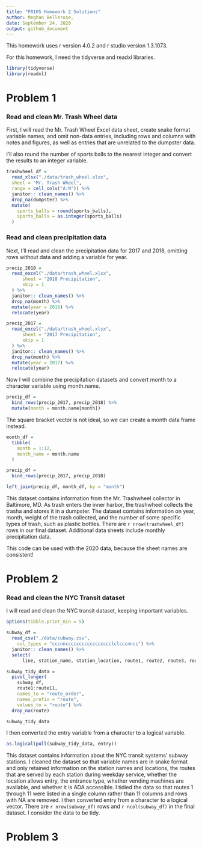 ```yaml
---
title: "P8105 Homework 2 Solutions"
author: Meghan Bellerose,
date: September 24, 2020
output: github_document
---
```


This homework uses r version 4.0.2 and r studio version 1.3.1073.

For this homework, I need the tidyverse and readxl libraries. 

```r
library(tidyverse)
library(readxl)
```

# Problem 1

### Read and clean Mr. Trash Wheel data

First, I will read the Mr. Trash Wheel Excel data sheet, create snake format variable names, and omit non-data entries, including rows and columns with notes and figures, as well as entries that are unrelated to the dumpster data. 

I'll also round the number of sports balls to the nearest integer and convert the results to an integer variable.

```r
trashwheel_df =
  read_xlsx("./data/trash_wheel.xlsx",
  sheet = "Mr. Trash Wheel",
  range = cell_cols("A:N")) %>%
  janitor:: clean_names() %>%
  drop_na(dumpster) %>%
  mutate(
    sports_balls = round(sports_balls),
    sports_balls = as.integer(sports_balls)
  ) 
```

### Read and clean precipitation data 

Next, I'll read and clean the precipitation data for 2017 and 2018, omitting rows without data and adding a variable for year. 

```r
precip_2018 = 
  read_excel("./data/trash_wheel.xlsx",
      sheet = "2018 Precipitation",
      skip = 1
  ) %>%
  janitor:: clean_names() %>%
  drop_na(month) %>%
  mutate(year = 2018) %>%
  relocate(year)

precip_2017 = 
  read_excel("./data/trash_wheel.xlsx",
      sheet = "2017 Precipitation",
      skip = 1
  ) %>%
  janitor:: clean_names() %>%
  drop_na(month) %>%
  mutate(year = 2017) %>%
  relocate(year)
```

Now I will combine the precipitation datasets and convert month to a character variable using month.name. 

```r
precip_df = 
  bind_rows(precip_2017, precip_2018) %>%
  mutate(month = month.name[month])
```

The square bracket vector is not ideal, so we can create a month data frame instead.

```r
month_df = 
  tibble(
    month = 1:12,
    month_name = month.name
  )

precip_df = 
  bind_rows(precip_2017, precip_2018)

left_join(precip_df, month_df, by = "month")
```
This dataset contains information from the Mr. Trashwheel collector in Baltimore, MD. As trash enters the inner harbor, the trashwheel collects the trasha and stores it in a dumpster. The dataset contains information on year, month, weight of the trash collected, and the number of some specific types of trash, such as plastic bottles. There are `r nrow(trashwheel_df)` rows in our final dataset. Additional data sheets include monthly precipitation data.  

This code can be used with the 2020 data, because the sheet names are consistent!

# Problem 2

### Read and clean the NYC Transit dataset

I will read and clean the NYC transit dataset, keeping important variables.

```r
options(tibble.print_min = 5)

subway_df =
  read_csv("./data/subway.csv", 
    col_types = "cccnnccccccccccccccccclclcccnncc") %>%
  janitor:: clean_names() %>%
  select(
      line, station_name, station_location, route1, route2, route3, route4, route5, route6, route7, route8, route9, route10, route11, vending, entry, entrance_type, ada)

subway_tidy_data = 
  pivot_longer(
    subway_df,
    route1:route11,
    names_to = "route_order",
    names_prefix = "route",
    values_to = "route") %>%
  drop_na(route)

subway_tidy_data


```

I then converted the entry variable from a character to a logical variable.

```r
as.logical(pull(subway_tidy_data, entry))
```

This dataset contains information about the NYC transit systems' subway stations. I cleaned the dataset so that variable names are in snake format and only retained information on the station names and locations, the routes that are served by each station during weekday service, whether the location allows entry, the entrance type, whether vending machines are available, and whether it is ADA accessible. I tidied the data so that routes 1 through 11 were listed in a single column rather than 11 columns and rows with NA are removed. I then converted entry from a character to a logical vector. There are `r nrow(subway_df)` rows and `r ncol(subway_df)` in the final dataset. I consider the data to be tidy.

# Problem 3
